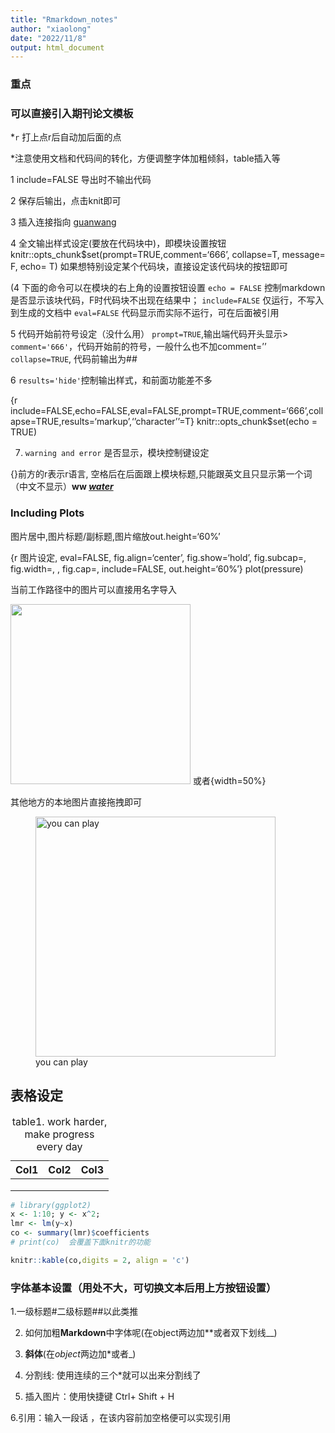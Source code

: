 ```yaml
---
title: "Rmarkdown_notes"
author: "xiaolong"
date: "2022/11/8"
output: html_document
---
```


### 重点

### 可以直接引入期刊论文模板

\*`r` 打上点r后自动加后面的点

\*注意使用文档和代码间的转化，方便调整字体加粗倾斜，table插入等

1 include=FALSE 导出时不输出代码

2 保存后输出，点击knit即可

3 插入连接指向 [guanwang](http://rmarkdown.rstudio.com)

4 全文输出样式设定(要放在代码块中)，即模块设置按钮 knitr::opts_chunk\$set(prompt=TRUE,comment='666', collapse=T, message= F, echo= T) 如果想特别设定某个代码块，直接设定该代码块的按钮即可

(4 下面的命令可以在模块的右上角的设置按钮设置 `echo = FALSE` 控制markdown是否显示该块代码，F时代码块不出现在结果中； `include=FALSE` 仅运行，不写入到生成的文档中 `eval=FALSE` 代码显示而实际不运行，可在后面被引用

5 代码开始前符号设定（没什么用） `prompt=TRUE`,输出端代码开头显示\> `comment='666'`，代码开始前的符号，一般什么也不加comment='' `collapse=TRUE`, 代码前输出为\#\#

6 `results='hide'`控制输出样式，和前面功能差不多

{r include=FALSE,echo=FALSE,eval=FALSE,prompt=TRUE,comment='666',collapse=TRUE,results='markup',''character''=T}
knitr::opts_chunk$set(echo = TRUE)

7)  `warning and error` 是否显示，模块控制键设定

{}前方的r表示r语言, 空格后在后面跟上模块标题,只能跟英文且只显示第一个词（中文不显示）**ww [*water*]{.ul}**

### Including Plots

图片居中,图片标题/副标题,图片缩放out.height='60%'

{r 图片设定, eval=FALSE, fig.align='center', fig.show='hold', fig.subcap=, fig.width=, , fig.cap=, include=FALSE, out.height='60%'}
plot(pressure)


当前工作路径中的图片可以直接用名字导入

![](Happy.jpg){width="3in"} 或者{width=50%}

其他地方的本地图片直接拖拽即可

![you can play](D:/RSSS/Rs_github/Rstudio_git/Happy.jpg "fig1"){width="4in"}

## 表格设定

| Col1 | Col2 | Col3 |
|------|------|------|
|      |      |      |
|      |      |      |
|      |      |      |

: table1. work harder, make progress every day

```r
# library(ggplot2)
x <- 1:10; y <- x^2;
lmr <- lm(y~x)
co <- summary(lmr)$coefficients
# print(co)  会覆盖下面knitr的功能
```

```r
knitr::kable(co,digits = 2, align = 'c')
```

### 字体基本设置（用处不大，可切换文本后用上方按钮设置）

1.一级标题\#二级标题\#\#以此类推

2.  如何加粗**Markdown**中字体呢(在object两边加\*\*或者双下划线\_\_)

3.  **斜体**(在*object*两边加\*或者\_)

4.  分割线: 使用连续的三个\*就可以出来分割线了

5.  插入图片：使用快捷键 Ctrl+ Shift + H

6.引用：输入一段话 ，在该内容前加空格便可以实现引用
